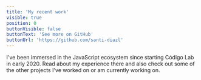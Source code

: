 ```yaml
---
title: 'My recent work'
visible: true
position: 0
buttonVisible: false
buttonText: 'See more on GitHub'
buttonUrl: 'https://github.com/santi-diazl'
---
```


I've been immersed in the JavaScript ecosystem since starting Código Lab in early 2020.
Read about my experience there and also check out some of the other projects I've worked on or am currently working on.
